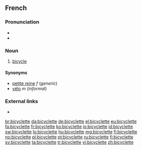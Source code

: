 ==French==

===Pronunciation===
* {{audio|Fr-bicyclette.ogg|audio|lang=fr}}
* {{IPA|/bi.si.klɛt/|lang=fr}}

===Noun===
{{head|fr|noun|plural|bicyclettes|g=f}}

# [[bicycle]]

====Synonyms====
* [[petite reine]] ''f'' (''generic'')
* [[vélo]] ''m'' (''informal'')

===External links===
* {{R:TLFi}}

[[br:bicyclette]]
[[da:bicyclette]]
[[de:bicyclette]]
[[el:bicyclette]]
[[eu:bicyclette]]
[[fa:bicyclette]]
[[fr:bicyclette]]
[[ko:bicyclette]]
[[io:bicyclette]]
[[id:bicyclette]]
[[sw:bicyclette]]
[[lo:bicyclette]]
[[hu:bicyclette]]
[[mg:bicyclette]]
[[fj:bicyclette]]
[[no:bicyclette]]
[[pl:bicyclette]]
[[pt:bicyclette]]
[[ru:bicyclette]]
[[fi:bicyclette]]
[[sv:bicyclette]]
[[ta:bicyclette]]
[[tr:bicyclette]]
[[vi:bicyclette]]
[[zh:bicyclette]]